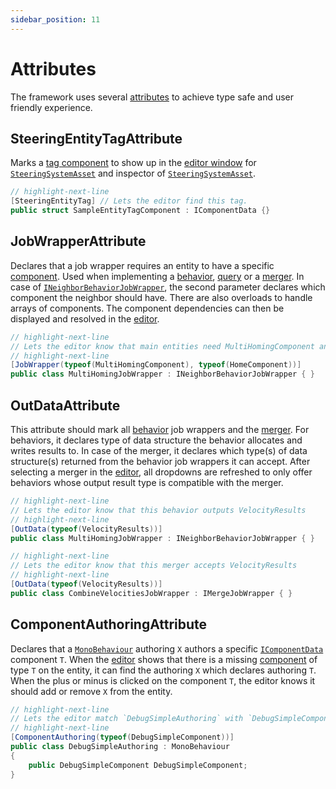 ```yaml
---
sidebar_position: 11
---
```



# Attributes

The framework uses several [attributes](https://learn.microsoft.com/en-us/dotnet/csharp/language-reference/language-specification/attributes) to achieve type safe and user friendly experience.

## SteeringEntityTagAttribute

Marks a [tag component](/docs/documentation-core/components/Tags) to show up in the [editor window](/docs/documentation-core/editor) for [`SteeringSystemAsset`](/docs/documentation-core/base-system/SteeringSystemAsset) and inspector of [`SteeringSystemAsset`](/docs/documentation-core/base-system/SteeringSystemAsset).

```csharp title="SampleEntityTag.cs"
// highlight-next-line
[SteeringEntityTag] // Lets the editor find this tag. 
public struct SampleEntityTagComponent : IComponentData {}
```

## JobWrapperAttribute

Declares that a job wrapper requires an entity to have a specific [component](/docs/documentation-core/components/intro). Used when implementing a [behavior](/docs/category/behaviors), [query](/docs/category/queries) or a [merger](/docs/documentation-core/merger#attributes). In case of [`INeighborBehaviorJobWrapper`](/docs/documentation-core/behaviors/neighbor-behaviors/), the second parameter declares which component the neighbor should have. There are also overloads to handle arrays of components. The component dependencies can then be displayed and resolved in the [editor](/docs/documentation-core/editor).

```csharp title="MultiHomingJobWrapper.cs"
// highlight-next-line
// Lets the editor know that main entities need MultiHomingComponent and neighbors need HomeComponent
// highlight-next-line
[JobWrapper(typeof(MultiHomingComponent), typeof(HomeComponent))]
public class MultiHomingJobWrapper : INeighborBehaviorJobWrapper { }
```

## OutDataAttribute

This attribute should mark all [behavior](/docs/category/behaviors) job wrappers and the [merger](/docs/documentation-core/merger). For behaviors, it declares type of data structure the behavior allocates and writes results to. In case of the merger, it declares which type(s) of data structure(s) returned from the behavior job wrappers it can accept. After selecting a merger in the [editor](/docs/documentation-core/editor), all dropdowns are refreshed to only offer behaviors whose output result type is compatible with the merger. 

```csharp title="MultiHomingJobWrapper.cs"
// highlight-next-line
// Lets the editor know that this behavior outputs VelocityResults
// highlight-next-line
[OutData(typeof(VelocityResults))]
public class MultiHomingJobWrapper : INeighborBehaviorJobWrapper { }
```

```csharp title="CombineVelocitiesJobWrapper.cs"
// highlight-next-line
// Lets the editor know that this merger accepts VelocityResults
// highlight-next-line
[OutData(typeof(VelocityResults))]
public class CombineVelocitiesJobWrapper : IMergeJobWrapper { }
```

## ComponentAuthoringAttribute

Declares that a [`MonoBehaviour`](https://docs.unity3d.com/ScriptReference/MonoBehaviour.html) authoring `X` authors a specific [`IComponentData`](https://docs.unity3d.com/Packages/com.unity.entities@1.3/api/Unity.Entities.IComponentData.html) component `T`. When the [editor](/docs/documentation-core/editor) shows that there is a missing [component](/docs/documentation-core/components/intro) of type `T` on the entity, it can find the authoring `X` which declares authoring `T`. When the plus or minus is clicked on the component `T`, the editor knows it should add or remove `X` from the entity. 

```csharp title="DebugSimpleAuthoring.cs"
// highlight-next-line
// Lets the editor match `DebugSimpleAuthoring` with `DebugSimpleComponent`
// highlight-next-line
[ComponentAuthoring(typeof(DebugSimpleComponent))]
public class DebugSimpleAuthoring : MonoBehaviour
{
    public DebugSimpleComponent DebugSimpleComponent;
}
```